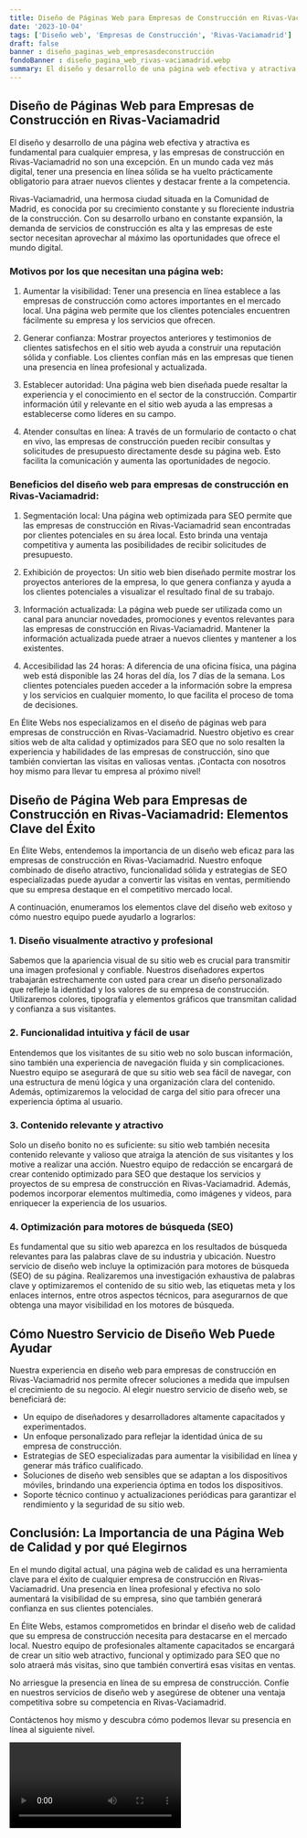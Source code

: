 ```yaml
---
title: Diseño de Páginas Web para Empresas de Construcción en Rivas-Vaciamadrid
date: '2023-10-04'
tags: ['Diseño web', 'Empresas de Construcción', 'Rivas-Vaciamadrid']
draft: false
banner : diseño_paginas_web_empresasdeconstrucción
fondoBanner : diseño_pagina_web_rivas-vaciamadrid.webp
summary: El diseño y desarrollo de una página web efectiva y atractiva es fundamental para cualquier empresa, y las empresas de construcción en RivasVaciamadrid no son una excepción. En un mundo cada vez más digital, tener una presencia en línea sólida se ha vuelto prácticamente obligatorio para atraer nuevos clientes y destacar frente a la competencia.
---
```


## Diseño de Páginas Web para Empresas de Construcción en Rivas-Vaciamadrid

El diseño y desarrollo de una página web efectiva y atractiva es fundamental para cualquier empresa, y las empresas de construcción en Rivas-Vaciamadrid no son una excepción. En un mundo cada vez más digital, tener una presencia en línea sólida se ha vuelto prácticamente obligatorio para atraer nuevos clientes y destacar frente a la competencia.

Rivas-Vaciamadrid, una hermosa ciudad situada en la Comunidad de Madrid, es conocida por su crecimiento constante y su floreciente industria de la construcción. Con su desarrollo urbano en constante expansión, la demanda de servicios de construcción es alta y las empresas de este sector necesitan aprovechar al máximo las oportunidades que ofrece el mundo digital.

### Motivos por los que necesitan una página web:

1. Aumentar la visibilidad: Tener una presencia en línea establece a las empresas de construcción como actores importantes en el mercado local. Una página web permite que los clientes potenciales encuentren fácilmente su empresa y los servicios que ofrecen.

2. Generar confianza: Mostrar proyectos anteriores y testimonios de clientes satisfechos en el sitio web ayuda a construir una reputación sólida y confiable. Los clientes confían más en las empresas que tienen una presencia en línea profesional y actualizada.

3. Establecer autoridad: Una página web bien diseñada puede resaltar la experiencia y el conocimiento en el sector de la construcción. Compartir información útil y relevante en el sitio web ayuda a las empresas a establecerse como líderes en su campo.

4. Atender consultas en línea: A través de un formulario de contacto o chat en vivo, las empresas de construcción pueden recibir consultas y solicitudes de presupuesto directamente desde su página web. Esto facilita la comunicación y aumenta las oportunidades de negocio.

### Beneficios del diseño web para empresas de construcción en Rivas-Vaciamadrid:

1. Segmentación local: Una página web optimizada para SEO permite que las empresas de construcción en Rivas-Vaciamadrid sean encontradas por clientes potenciales en su área local. Esto brinda una ventaja competitiva y aumenta las posibilidades de recibir solicitudes de presupuesto.

2. Exhibición de proyectos: Un sitio web bien diseñado permite mostrar los proyectos anteriores de la empresa, lo que genera confianza y ayuda a los clientes potenciales a visualizar el resultado final de su trabajo.

3. Información actualizada: La página web puede ser utilizada como un canal para anunciar novedades, promociones y eventos relevantes para las empresas de construcción en Rivas-Vaciamadrid. Mantener la información actualizada puede atraer a nuevos clientes y mantener a los existentes.

4. Accesibilidad las 24 horas: A diferencia de una oficina física, una página web está disponible las 24 horas del día, los 7 días de la semana. Los clientes potenciales pueden acceder a la información sobre la empresa y los servicios en cualquier momento, lo que facilita el proceso de toma de decisiones.

En Élite Webs nos especializamos en el diseño de páginas web para empresas de construcción en Rivas-Vaciamadrid. Nuestro objetivo es crear sitios web de alta calidad y optimizados para SEO que no solo resalten la experiencia y habilidades de las empresas de construcción, sino que también conviertan las visitas en valiosas ventas. ¡Contacta con nosotros hoy mismo para llevar tu empresa al próximo nivel!

<GifSeo />

<Cta />

## Diseño de Página Web para Empresas de Construcción en Rivas-Vaciamadrid: Elementos Clave del Éxito

En Élite Webs, entendemos la importancia de un diseño web eficaz para las empresas de construcción en Rivas-Vaciamadrid. Nuestro enfoque combinado de diseño atractivo, funcionalidad sólida y estrategias de SEO especializadas puede ayudar a convertir las visitas en ventas, permitiendo que su empresa destaque en el competitivo mercado local.

A continuación, enumeramos los elementos clave del diseño web exitoso y cómo nuestro equipo puede ayudarlo a lograrlos:

### 1. Diseño visualmente atractivo y profesional
Sabemos que la apariencia visual de su sitio web es crucial para transmitir una imagen profesional y confiable. Nuestros diseñadores expertos trabajarán estrechamente con usted para crear un diseño personalizado que refleje la identidad y los valores de su empresa de construcción. Utilizaremos colores, tipografía y elementos gráficos que transmitan calidad y confianza a sus visitantes.

### 2. Funcionalidad intuitiva y fácil de usar
Entendemos que los visitantes de su sitio web no solo buscan información, sino también una experiencia de navegación fluida y sin complicaciones. Nuestro equipo se asegurará de que su sitio web sea fácil de navegar, con una estructura de menú lógica y una organización clara del contenido. Además, optimizaremos la velocidad de carga del sitio para ofrecer una experiencia óptima al usuario.

### 3. Contenido relevante y atractivo
Solo un diseño bonito no es suficiente: su sitio web también necesita contenido relevante y valioso que atraiga la atención de sus visitantes y los motive a realizar una acción. Nuestro equipo de redacción se encargará de crear contenido optimizado para SEO que destaque los servicios y proyectos de su empresa de construcción en Rivas-Vaciamadrid. Además, podemos incorporar elementos multimedia, como imágenes y videos, para enriquecer la experiencia de los usuarios.

### 4. Optimización para motores de búsqueda (SEO)
Es fundamental que su sitio web aparezca en los resultados de búsqueda relevantes para las palabras clave de su industria y ubicación. Nuestro servicio de diseño web incluye la optimización para motores de búsqueda (SEO) de su página. Realizaremos una investigación exhaustiva de palabras clave y optimizaremos el contenido de su sitio web, las etiquetas meta y los enlaces internos, entre otros aspectos técnicos, para asegurarnos de que obtenga una mayor visibilidad en los motores de búsqueda.

## Cómo Nuestro Servicio de Diseño Web Puede Ayudar

Nuestra experiencia en diseño web para empresas de construcción en Rivas-Vaciamadrid nos permite ofrecer soluciones a medida que impulsen el crecimiento de su negocio. Al elegir nuestro servicio de diseño web, se beneficiará de:

- Un equipo de diseñadores y desarrolladores altamente capacitados y experimentados.
- Un enfoque personalizado para reflejar la identidad única de su empresa de construcción.
- Estrategias de SEO especializadas para aumentar la visibilidad en línea y generar más tráfico cualificado.
- Soluciones de diseño web sensibles que se adaptan a los dispositivos móviles, brindando una experiencia óptima en todos los dispositivos.
- Soporte técnico continuo y actualizaciones periódicas para garantizar el rendimiento y la seguridad de su sitio web.

## Conclusión: La Importancia de una Página Web de Calidad y por qué Elegirnos

En el mundo digital actual, una página web de calidad es una herramienta clave para el éxito de cualquier empresa de construcción en Rivas-Vaciamadrid. Una presencia en línea profesional y efectiva no solo aumentará la visibilidad de su empresa, sino que también generará confianza en sus clientes potenciales.

En Élite Webs, estamos comprometidos en brindar el diseño web de calidad que su empresa de construcción necesita para destacarse en el mercado local. Nuestro equipo de profesionales altamente capacitados se encargará de crear un sitio web atractivo, funcional y optimizado para SEO que no solo atraerá más visitas, sino que también convertirá esas visitas en ventas.

No arriesgue la presencia en línea de su empresa de construcción. Confíe en nuestros servicios de diseño web y asegúrese de obtener una ventaja competitiva sobre su competencia en Rivas-Vaciamadrid.

Contáctenos hoy mismo y descubra cómo podemos llevar su presencia en línea al siguiente nivel.

<Video />

<CtaBot job='Empresas de Construcción' city='Rivas-Vaciamadrid'/>

<Gmaps query='Rivas-Vaciamadrid+españa+maps' />